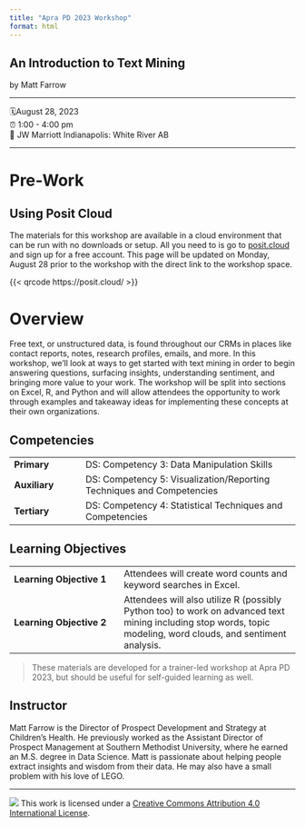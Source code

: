 ```yaml
---
title: "Apra PD 2023 Workshop"
format: html
---
```


## An Introduction to Text Mining

by Matt Farrow

------------------------------------------------------------------------

🗓️August 28, 2023\
⏰ 1:00 - 4:00 pm\
🏨 JW Marriott Indianapolis: White River AB\

------------------------------------------------------------------------

# Pre-Work

## Using Posit Cloud

The materials for this workshop are available in a cloud environment that can be run with no downloads or setup. All you need to is go to [posit.cloud](posit.cloud) and sign up for a free account. This page will be updated on Monday, August 28 prior to the workshop with the direct link to the workshop space.

{{< qrcode https://posit.cloud/ >}}

# Overview

Free text, or unstructured data, is found throughout our CRMs in places like contact reports, notes, research profiles, emails, and more. In this workshop, we'll look at ways to get started with text mining in order to begin answering questions, surfacing insights, understanding sentiment, and bringing more value to your work. The workshop will be split into sections on Excel, R, and Python and will allow attendees the opportunity to work through examples and takeaway ideas for implementing these concepts at their own organizations.

## Competencies

|               |                                                                       |
|------------------|------------------------------------------------------|
| **Primary**   | DS: Competency 3: Data Manipulation Skills                            |
| **Auxiliary** | DS: Competency 5: Visualization/Reporting Techniques and Competencies |
| **Tertiary**  | DS: Competency 4: Statistical Techniques and Competencies             |

## Learning Objectives

|                          |                                                                                                                                                                |
|---------------------------|--------------------------------------------|
| **Learning Objective 1** | Attendees will create word counts and keyword searches in Excel.                                                                                               |
| **Learning Objective 2** | Attendees will also utilize R (possibly Python too) to work on advanced text mining including stop words, topic modeling, word clouds, and sentiment analysis. |

> These materials are developed for a trainer-led workshop at Apra PD 2023, but should be useful for self-guided learning as well.

## Instructor

Matt Farrow is the Director of Prospect Development and Strategy at Children's Health. He previously worked as the Assistant Director of Prospect Management at Southern Methodist University, where he earned an M.S. degree in Data Science. Matt is passionate about helping people extract insights and wisdom from their data. He may also have a small problem with his love of LEGO.

------------------------------------------------------------------------

![](https://i.creativecommons.org/l/by/4.0/88x31.png) This work is licensed under a [Creative Commons Attribution 4.0 International License](https://creativecommons.org/licenses/by/4.0/).
